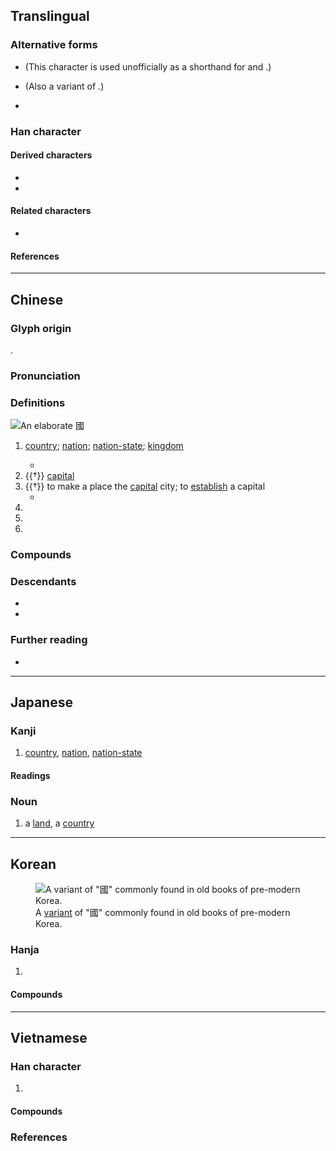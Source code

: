 {{also|国}}
{{character info/new}}
==Translingual==
{{stroke order|strokes=11}}
<div style="float:right;">
{{stroke order|type=animate}}</div>
{{stroke order|type=tanimate}}
{{ja-forms|[[国]]|[[国]]|國}}

===Alternative forms===
* {{l|mul|囗}} (This character is used unofficially as a shorthand for {{lang|mul|國}} and {{l|mul|圍}}.)
* {{l|mul|𡆸}} (Also a variant of {{l|mul|日}}.)
* {{l|mul|[[𡆻]], [[𡇎]], [[𡇏]], [[𡇕]], [[𡈑]], [[𢦾]], [[𢧌]], [[𤦒]], [[𤦂]]}}

===Han character===
{{Han char|rn=31|rad=囗|as=08|sn=11|four=60153|canj=WIRM|ids=⿴囗或}}

====Derived characters====
* {{l|mul|[[𬿓]], [[𪤑]], [[𫱣]], [[幗]], [[𢐚]], [[慖]], [[摑]], [[漍]], [[槶]], [[𤎍]], [[𤔩]], [[𤡓]], [[𪼓]], [[膕]], [[𥊞]], [[𥕏]], [[𦄰]], [[蟈]], [[𧤯]], [[𧰒]], [[𫏜]], [[𨉹]], [[𨫵]], [[𩠲]], [[𩪐]], [[𪅦]]}}
* {{l|mul|[[𢧷]], [[𣂽]], [[爴]], [[𭍲]], [[𭺙]], [[𤮋]], [[𭍷]], [[𫛐]], [[蔮]], [[簂]], [[𢠝]]}}

====Related characters====
* {{l|mul|国}} {{q|Japanese [[shinjitai]] and [[Simplified Chinese]]}}

====References====
{{Han ref|kx=0219.160|dkj=04798|dj=0447.090|hdz=10720.090|uh=570B}}

----

==Chinese==
{{zh-forms|s=国|alt=囯,圀,囶,𡆿,囻,𡇅,䆐}}

===Glyph origin===
{{Han etyl}}
{{Han compound|囗|或|ls=psc|c1=s|c2=p|t1=closure}}.

===Pronunciation===
{{zh-pron
|m=guó
|m-s=gue2
|ma=y
|dg=гуй1/гуә1
|c=gwok3
|c-t=gok2
|g=guet6
|h=pfs=koet;gd=guêd5
|j=gueh6
|mb=gŏ
|md=guók
|mn=kok
|mn-t=gog4
|w=4koq
|x=gue6
|mc=y
|oc=y
|cat=n,pn
}}

===Definitions===
[[File:Fancy 國.jpg|thumb|An elaborate 國]]
{{zh-hanzi}}

# [[country]]; [[nation]]; [[nation-state]]; [[kingdom]] {{zh-mw|個}}
#: {{zh-x|國家|country}}
#* {{zh-x|你們 要 先 求 他 的 國 和 他 的 義，這些 東西{xi} 都 要 加 給 你們 了。|[S]eek ye first the '''kingdom''' of God, and his righteousness; and all these things shall be added unto you.|ref={{w2|zh|新標點和合本}} ([[w:Chinese Union Version|Chinese Union Version with New Punctuation]]), {{lang|zh|馬太福音}} (Matthew) 6:33}}
# {{†}} [[capital]]
# {{†}} to make a place the [[capital]] city; to [[establish]] a capital
#* {{zh-x|國 於 豳。|He made his capital at Pin.|CL|ref=Shiji}}
# {{zh-short|國語|[[Mandarin]]}}
# {{zh-short|國民黨|[[Kuomintang]]}}
# {{surname|lang=zh}}

===Compounds===
{{zh-der|一國三公|一國兩制|七國|三國|上國|下國|不夜國|中國|主權國|九國公約|別國|亂國|二等國|亡國|享國|他國|以身許國|伊兒汗國|伯慮國|伯濟國|低地國|佛國|俄國|保國安民|保護國|偽國|偽滿洲國|傾國|光國|入國問俗|內陸國|全國|八國聯軍|公國|公忠體國|六國|共和國|出國|列國|利國福民|北國|十國|千湖國|協約國|南國|博父國|去國|反軸心國|叛國|各國|合眾國|君主國|君合國|君子國|吳國|四國|四戰之國|回國|因國|國丈|國不堪貳|國中|國主|國之楨榦|國之貳|國事|國交|國人|國代|國使|國俊|國信|國債|國光|國內|國公|國典|國冠|國初|國別|國劇|國力|國務|國勢|國史|國君|國命|國和民順|國喪|國器|國困民艱|國土|國城|國基|國境|國士|國外|國大|國太|國姓|國威|國子|國字|國學|國宅|國安局|國安法|國定|國宴|國家|國容|國富|國寶|國將不國|國小|國帑|國師|國幣|國度|國庫|國建|國徽|國忌|國恤|國恥|國情|國恩|國慶|國憂|國憲|國戚|國手|國技|國政|國故|國教|國文|國族|國旗|國是|國曆|國書|國會|國有|國朝|國本|國柄|國格|國樂|國權|國歌|國步|國殤|國母|國民|國法|國泰民安|國營|國父|國爾忘家|國片|國狗|國王|國瑞|國璽|國產|國用|國界|國畫|國破|國祚|國科會|國稅|國窮民困|國立|國策|國籍|國粹|國紀|國統會|國統綱領|國維|國老|國聯|國能|國脈|國腳|國舅|國色|國花|國華|國葬|國藥|國號|國蠹|國術|國計|國語|國論|國諱|國變|國讎|國豔|國貨|國貿|國賊|國賓|國軍|國運|國道|國都|國醫|國門|國防|國際|國難|國音|國風|國香|國體|國魂|地主國|報國|壽國|外國|多國企業|大人國|大保國|大國|大槐安國|大理國|大相國寺|大英國協|大鎮國|大陸國|天國|天府之國|太平興國|女人國|女兒國|女國|委國|安邦定國|宗主國|宗國|富國|寮國|專國弄權|小人國|小國寡民|屬國|山國|島國|巴國|帝國|建國|彥國吐屑|徇國忘家|徇國忘己|徇國忘身|復國|德國|愛國|憂國|我國|戰勝國|戰國|戰敗國|扶餘國|擅國|故國|救國|敗國亡家|敗國喪家|敝國|敵國|文明古國|新興國|方國|於家為國|於民潤國|日不落國|會員國|有國難投|本國|杞國憂天|柱國|槐國|槐安國|樂國|欽察汗國|歸國|死國|殃國禍家|殉國|毀家紓國|母國|民主國|民國|民安國泰|民富國強|水國|沛國|治國|法國|波斯國|泰國|海國|滅國弒君|滿洲國|澤國|為國捐軀|為國為民|為國爭光|爪哇國|王國|理想國|異國|當國|病國殃民|白子國|白象之國|盟國|監國|盤古國|相國|相忍為國|破家危國|破家為國|祖國|禍國殃民|禮讓為國|萬乘之國|萬國|秉國|秦國|移國|竊鉤竊國|立國|絕國|經國|締約國|羅剎國|美國|聯合國|聯合國日|聯國|自主國|臷國|與國|興國安邦|舉國|舊國|芙蓉國|花國|英國|華陽國志|藩國|虎狼之國|蠹國|被保護國|裕國|裸國|複合國|託國|誤國|護國佑民|負國|貫匈國|貴國|賣國|赴國|超級強國|跨國|蹙國喪師|軍國|軸心國|輔國|辱國|農業國|返國|通國|遐國|邦國|郡國制|鄉國|鄰國|鎖國|鎮國將軍|開國|闔國|附庸國|電話國碼|靖國|韓國|饗國|駐劄國|駐在國|騷國|體國經野|魯國|黨國|齊國|中華人民共和國|國家公園|德國骨科|國字框|國力要素|國際臺|五代十國|國外匯兌|國民經濟|國家主義|國慶日|不死國|國音字母|國有財產|國民大會|國術館|國家闈場|中國之春|國際新聞|同盟國|國家榮譽|國際法人|佛國記|國際私法|中立國|國庫券|國際機場|國際裁判|建國方略|國姓鄉|國際貸借|國際人|國史館|國際公制|中國時報|國民所得|國子監|國家建設|國際仲裁|亡國之音|國際準備|國際水準|城邦國家|國民年金|國際關係|國際責任|國內要聞|國民革命|喪權辱國|國語日報|大韓民國|中國菜|國別史|國士無雙|國富調查|國民車|國策顧問|中華民國|國產品|國家大事|國家祥瑞|不丹王國|丹麥王國|國家棟梁|憂民憂國|憂國憂民|憂國憂時|憂國愛民|憂國恤民|憂國忘身|憂國忘私|憂國忘家|憂國如家|國防體育|國民兵|傾城傾國|愛國者|愛國獎券|愛國主義|六國論|德國狼犬|國務總理|國破家亡|愛國如家|國際大學|三國演義|國際投資|國際索償|奧匈帝國|忠君報國|國寶級|國民外交|國內新聞|傳國璽|德國麻疹|德國模式|國情咨文|國際聯盟|安樂國|中國話|交戰國|國家考試|國務院|國際收支|中國大陸|以身殉國|亡國奴|國家劇院|多重國籍|國醫節|國家承認|基本國策|國旗法|國步艱難|傾國傾城|國民權|帝國大廈|帝國主義|句踐復國|國民住宅|印加帝國|工業國家|國際性|國務會議|國際公法|國際漫遊|國富兵強|國際法庭|國際法|建國大綱|國務卿|富國強兵|富國安民|富可敵國|國運昌隆|國際貿易|國家博士|仇國論|國大代表|安邦治國|中國字|基輔公國|中國銀行|中國文字|國際共管|增額國代|大公國|太平天國|天香國色|國光獎章|天然國界|七國之亂|國色天姿|天姿國色|國防大學|中國海|大英帝國|中國結|國際法院|國際歌|國光號|外國貨|外國人|國家資本|國際舞臺|報國盡忠|國防科學|國營事業|三國志|名聞全國|憂國哀民|五九國恥|國內法|忠君愛國|土地國有|中國畫|國際駕照|國際音標|國際慣例|國際奧會|國際商展|國際危機|國際企業|國防體制|國防部|國防化學|國語配音|國語辭典|國計民生|國立大學|國產車|國營貿易|國民銀行|國民道德|國民教育|國民性|國民小學|國民中學|國有林|國會主權|國戚皇親|國富論|國家賠償|國家公債|國姓爺|國土規劃|國光勛章|國稅局|國際化|以身報國|國民兵役|國民福利|固有國籍|國語會|國貿局|國家標準|十六國|國色天香|國定假日|國籍法|國際人格|國際標|共產國家|全國性|共產國際|先進國家|國語文|以色列國|亞述帝國|二重國籍|法國菜|東加王國|民主國家|救國團|泱泱大國|泰國新娘|戰國策|收歸國有|獨立國|極權國家|捐軀報國|挪威王國|萬國公報|歸國學人|殺身救國|萬國旗|盡忠報國|福利國家|殺身報國|戰國七雄|攄忠報國|皇親國戚|民殷國富|治國安民|捐生殉國|泰國拳|波斯帝國|父母國|泰王國|捨身報國|水鄉澤國|海國圖志|泰國勞工|民生國計|法國號|民族國家|欺君誤國|瑞典王國|異國情調|曹國舅|渤海國|戰國時代|羅馬帝國|誤國害民|經國濟民|赤色中國|經國之才|蠹國害民|附屬國|第三國際|賣國賊|誤國殄民|開發國家|英國國教|誤國欺君|蒙古帝國|蠹國殃民|精忠報國|誤國殃民|開國元勛|經濟大國|賣國求榮|齊家治國|聯邦國家|開國方略|舟中敵國|舉國若狂|立國安邦|英國管|自由中國|靖國神社|軍國主義|裡通外國|美國佬|開國精神|雙重國籍|賣國求利|立國精神|隱若敵國|西臺帝國|閉關鎖國|第一國際|赤色國際|落後國家|荷蘭王國|立國號|辱國喪師|跨國企業|與國同休|護國軍|衛星國家|臺灣國語|興邦立國|米國}}

===Descendants===
{{CJKV||j=国|こく|국|quốc}}
* {{desc|pcc|guef|bor=1}}
* {{desc|za|guek|bor=1}}

===Further reading===
* {{thcwd|7095}}

{{zh-cat|Beginning}}

----

==Japanese==
{{ja-kanji forms|国|國}}

===Kanji===
{{ja-kanji|grade=|rs=囗08|shin=国}}

# [[country]], [[nation]], [[nation-state]]

====Readings====
{{ja-readings
|on=こく
|kun=くに-
}}

===Noun===
{{ja-noun|くに|shin=国}}

# a [[land]], a [[country]]

----

==Korean==
[[File:Guo korean variant.PNG|thumb|A [[w:Variant Chinese character|variant]] of "國" commonly found in old books of pre-modern Korea.]]

===Hanja===
{{ko-hanja/new|나라|국}}

# {{hanja form of|국|[[country]]; [[state]]; [[nation]]; [[land]]}}

====Compounds====
{{der3|ko
|{{ko-l|국어|國語}}
|{{ko-l|국왕|國王}}
|{{ko-l|국가|國家}}
|{{ko-l|국가|國歌}}
|{{ko-l|국기|國旗}}
|{{ko-l|국제|國際}}
|{{ko-l|공화국|共和國}}
|{{ko-l|한국|韓國}}
|{{ko-l|제국|帝國}}
|{{ko-l|조국|祖國}}
|{{ko-l|중국|中國}}
|{{ko-l|중화민국|中華民國}}
|{{ko-l|미국|美國}}
|{{ko-l|태국|泰國}}
|{{ko-l|왕국|王國}}
|{{ko-l|영국|英國}}
}}

----

==Vietnamese==

===Han character===
{{vi-readings|rs=囗08
|hanviet=quốc-tdcndg;tdcntd;gdhn
|phienthiet=
|nom=cuốc-tdcndg;gdhn;btcn, quốc-tdcntd;taberd
}}

# {{han tu form of|quốc|[[nation]]; [[state]]; [[country]]}}

====Compounds====
{{der3|vi
|{{vi-l|國歌|quốc ca}}
|{{vi-l|國營|quốc doanh}}
|{{vi-l|國家|quốc gia}}
|{{vi-l|國號|quốc hiệu}}
|{{vi-l|國徽|quốc huy}}
|{{vi-l|國旗|[[quốc kì]] / [[quốc kỳ]]}}
|{{vi-l|國路|quốc lộ}}
|{{vi-l|國語|quốc ngữ}}
|{{vi-l|國際|quốc tế}}
|{{vi-l|國王|quốc vương}}
|{{vi-l|英國|Anh Quốc}}
|{{vi-l|公國|công quốc}}
|{{vi-l|帝國|đế quốc}}
|{{vi-l|韓國|Hàn Quốc}}
|{{vi-l|聯合國|[[Liên Hợp Quốc]] / [[Liên Hiệp Quốc]]}}
|{{vi-l|反國|phản quốc}}
|{{vi-l|全國|toàn quốc}}
|{{vi-l|祖國|tổ quốc}}
|{{vi-l|中國|Trung Quốc}}
|{{vi-l|王國|vương quốc}}
}}

===References===
<references/>